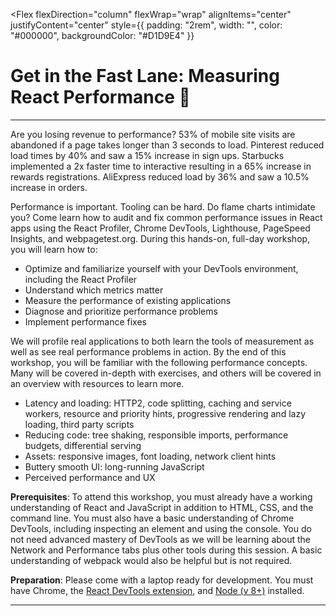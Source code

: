 
<Flex
  flexDirection="column"
  flexWrap="wrap"
  alignItems="center"
  justifyContent="center"
  style={{ padding: "2rem", width: "", color: "#000000", backgroundColor: "#D1D9E4" }}
>

# Get in the Fast Lane: Measuring React Performance 🚀

---

Are you losing revenue to performance? 53% of mobile site visits are abandoned if a page takes longer than 3 seconds to load. Pinterest reduced load times by 40% and saw a 15% increase in sign ups. Starbucks implemented a 2x faster time to interactive resulting in a 65% increase in rewards registrations. AliExpress reduced load by 36% and saw a 10.5% increase in orders.

Performance is important. Tooling can be hard. Do flame charts intimidate you? Come learn how to audit and fix common performance issues in React apps using the React Profiler, Chrome DevTools, Lighthouse, PageSpeed Insights, and webpagetest.org. During this hands-on, full-day workshop, you will learn how to:

- Optimize and familiarize yourself with your DevTools environment, including the React Profiler
- Understand which metrics matter
- Measure the performance of existing applications
- Diagnose and prioritize performance problems
- Implement performance fixes

We will profile real applications to both learn the tools of measurement as well as see real performance problems in action. By the end of this workshop, you will be familiar with the following performance concepts. Many will be covered in-depth with exercises, and others will be covered in an overview with resources to learn more.

- Latency and loading: HTTP2, code splitting, caching and service workers, resource and priority hints, progressive rendering and lazy loading, third party scripts
- Reducing code: tree shaking, responsible imports, performance budgets, differential serving
- Assets: responsive images, font loading, network client hints
- Buttery smooth UI: long-running JavaScript
- Perceived performance and UX

**Prerequisites**: To attend this workshop, you must already have a working understanding of React and JavaScript in addition to HTML, CSS, and the command line. You must also have a basic understanding of Chrome DevTools, including inspecting an element and using the console. You do not need advanced mastery of DevTools as we will be learning about the Network and Performance tabs plus other tools during this session. A basic understanding of webpack would also be helpful but is not required.

**Preparation**: Please come with a laptop ready for development. You must have Chrome, the [React DevTools extension](https://chrome.google.com/webstore/detail/react-developer-tools/fmkadmapgofadopljbjfkapdkoienihi?hl=en), and [Node (v 8+)](https://www.nodejs.org) installed.

</Flex>

---
